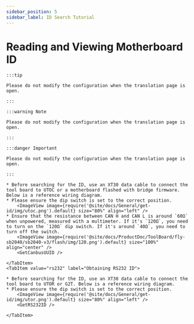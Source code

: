 ```yaml
---
sidebar_position: 5
sidebar_label: ID Search Tutorial
---
```








# Reading and Viewing Motherboard ID

    :::tip

    Please do not modify the configuration when the translation page is open.

    :::

    :::warning Note

    Please do not modify the configuration when the translation page is open.

    :::

    :::danger Important

    Please do not modify the configuration when the translation page is open.

    :::

<Tabs>
    <TabItem value="can" label="Obtaining CANBus UUID">

    * Before searching for the ID, use an XT30 data cable to connect the tool board to UTOC or a motherboard flashed with bridge firmware. Below is a reference wiring diagram.
    * Please ensure the dip switch is set to the correct position.
        <ImageView image={require('@site/docs/General/get-id/img/utoc.png').default} size="80%" align="left" />
    * Ensure that the resistance between CAN H and CAN L is around `60Ω` when unpowered, measured with a multimeter. If it's `120Ω`, you need to turn on the `120Ω` dip switch. If it's around `40Ω`, you need to turn off the switch.
        <ImageView image={require('@site/docs/ProductDoc/ToolBoard/fly-sb2040/sb2040-v3/flash/img/120.png').default} size="100%" align="center" />   
        <GetCanbusUUID />

    </TabItem>
    <TabItem value="rs232" label="Obtaining RS232 ID">

    * Before searching for the ID, use an XT30 data cable to connect the tool board to UTOR or G2T. Below is a reference wiring diagram.
    * Please ensure the dip switch is set to the correct position.
        <ImageView image={require('@site/docs/General/get-id/img/utor.png').default} size="80%" align="left" />              
        <GetRS232ID />

    </TabItem>
</Tabs>